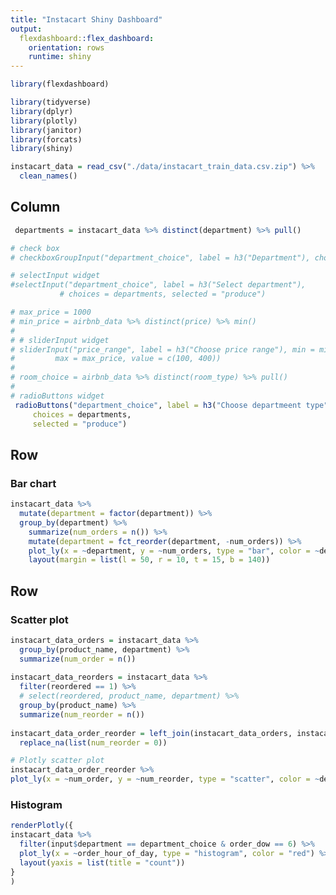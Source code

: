 ```yaml
---
title: "Instacart Shiny Dashboard"
output: 
  flexdashboard::flex_dashboard:
    orientation: rows
    runtime: shiny
---
```


```r
library(flexdashboard)
```

```r
library(tidyverse)
library(dplyr)
library(plotly)
library(janitor)
library(forcats)
library(shiny)

instacart_data = read_csv("./data/instacart_train_data.csv.zip") %>%
  clean_names()
```

Column {.sidebar}
-----------------------------------------------------------------------

```r
 departments = instacart_data %>% distinct(department) %>% pull()

# check box
# checkboxGroupInput("department_choice", label = h3("Department"), choices = departments)

# selectInput widget
#selectInput("department_choice", label = h3("Select department"),
           # choices = departments, selected = "produce")

# max_price = 1000
# min_price = airbnb_data %>% distinct(price) %>% min()
#   
# # sliderInput widget
# sliderInput("price_range", label = h3("Choose price range"), min = min_price, 
#         max = max_price, value = c(100, 400))
# 
# room_choice = airbnb_data %>% distinct(room_type) %>% pull()
# 
# radioButtons widget
 radioButtons("department_choice", label = h3("Choose departmeent type"),
     choices = departments, 
     selected = "produce")
```

Row
-----------------------------------------------------------------------

### Bar chart

```r
instacart_data %>%
  mutate(department = factor(department)) %>%
  group_by(department) %>%
    summarize(num_orders = n()) %>%
    mutate(department = fct_reorder(department, -num_orders)) %>% 
    plot_ly(x = ~department, y = ~num_orders, type = "bar", color = ~department) %>%
    layout(margin = list(l = 50, r = 10, t = 15, b = 140))
```

Row {.tabset .tabset-fade}
-----------------------------------------------------------------------

### Scatter plot

```r
instacart_data_orders = instacart_data %>%
  group_by(product_name, department) %>%
  summarize(num_order = n())
  
instacart_data_reorders = instacart_data %>%
  filter(reordered == 1) %>%
  # select(reordered, product_name, department) %>%
  group_by(product_name) %>%
  summarize(num_reorder = n())
  
instacart_data_order_reorder = left_join(instacart_data_orders, instacart_data_reorders, by = "product_name") %>%
  replace_na(list(num_reorder = 0))

# Plotly scatter plot
instacart_data_order_reorder %>% 
plot_ly(x = ~num_order, y = ~num_reorder, type = "scatter", color = ~department)
```

### Histogram

```r
renderPlotly({
instacart_data %>% 
  filter(input$department == department_choice & order_dow == 6) %>% 
  plot_ly(x = ~order_hour_of_day, type = "histogram", color = "red") %>% 
  layout(yaxis = list(title = "count"))
}
)
```

